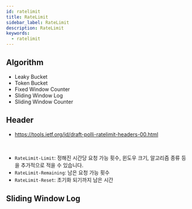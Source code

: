 ```yaml
---
id: ratelimit
title: RateLimit
sidebar_label: RateLimit
description: RateLimit
keywords:
  - ratelimit
---
```


## Algorithm

- Leaky Bucket
- Token Bucket
- Fixed Window Counter
- Sliding Window Log
- Sliding Window Counter

## Header

- https://tools.ietf.org/id/draft-polli-ratelimit-headers-00.html

<br />

- `RateLimit-Limit`: 정해진 시간당 요청 가능 횟수, 윈도우 크기, 알고리즘 종류 등을 추가적으로 적을 수 있습니다.
- `RateLimit-Remaining`: 남은 요청 가능 횟수
- `RateLimit-Reset`: 초기화 되기까지 남은 시간

## Sliding Window Log
